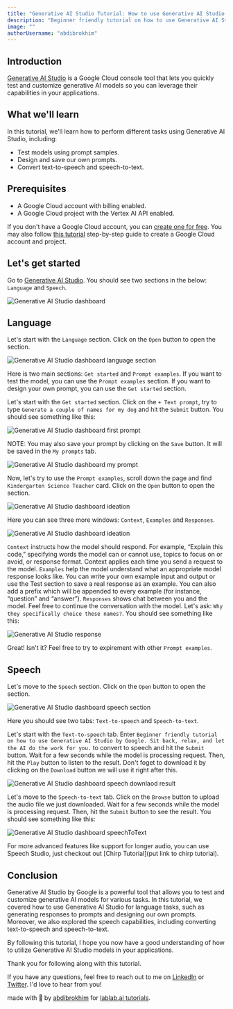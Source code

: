 ```yaml
---
title: "Generative AI Studio Tutorial: How to use Generative AI Studio by Google."
description: "Beginner friendly tutorial on how to use Generative AI Studio by Google. Sit back, relax, and let the AI do the work for you."
image: ""
authorUsername: "abdibrokhim"
---
```



## Introduction

[Generative AI Studio](https://cloud.google.com/vertex-ai/docs/generative-ai/learn/generative-ai-studio) is a Google Cloud console tool that lets you quickly test and customize generative AI models so you can leverage their capabilities in your applications.


## What we'll learn

In this tutorial, we'll learn how to perform different tasks using Generative AI Studio, including:

* Test models using prompt samples.
* Design and save our own prompts.
* Convert text-to-speech and speech-to-text.


## Prerequisites

* A Google Cloud account with billing enabled.
* A Google Cloud project with the Vertex AI API enabled.

If you don't have a Google Cloud account, you can [create one for free](https://cloud.google.com/free). You may also follow [this tutorial](https://lablab.ai/t/chirp-tutorial-how-to-use-chirp-model-on-google-cloud) step-by-step guide to create a Google Cloud account and project.


## Let's get started

Go to [Generative AI Studio](https://console.cloud.google.com/vertex-ai/generative). You should see two sections in the below: `Language` and `Speech`.

<Img src="./images/dashboard.png" alt="Generative AI Studio dashboard" caption="Generative AI Studio dashboard"/>


## Language


Let's start with the `Language` section. Click on the `Open` button to open the section.


<Img src="./images/language.png" alt="Generative AI Studio dashboard language section" caption="Generative AI Studio dashboard language section"/>


Here is two main sections: `Get started` and `Prompt examples`. If you want to test the model, you can use the `Prompt examples` section. If you want to design your own prompt, you can use the `Get started` section.


Let's start with the `Get started` section. Click on the `+ Text prompt`, try to type `Generate a couple of names for my dog` and hit the `Submit` button. You should see something like this:

<Img src="./images/prompt1.png" alt="Generative AI Studio dashboard first prompt" caption="Generative AI Studio dashboard first prompt"/>


NOTE: You may also save your prompt by clicking on the `Save` button. It will be saved in the `My prompts` tab.

<Img src="./images/myprompts.png" alt="Generative AI Studio dashboard my prompt" caption="Generative AI Studio dashboard my prompt"/>


Now, let's try to use the `Prompt examples`, scroll down the page and find `Kindergarten Science Teacher` card. Click on the `Open` button to open the section.

<Img src="./images/kindergarten.png" alt="Generative AI Studio dashboard ideation" caption="Generative AI Studio dashboard ideation"/>

Here you can see three more windows: `Context`, `Examples` and `Responses`. 

<Img src="./images/dashboard1.png" alt="Generative AI Studio dashboard ideation" caption="Generative AI Studio dashboard ideation"/>


`Context` instructs how the model should respond. For example, “Explain this code,” specifying words the model can or cannot use, topics to focus on or avoid, or response format. Context applies each time you send a request to the model. 
`Examples` help the model understand what an appropriate model response looks like. You can write your own example input and output or use the Test section to save a real response as an example. You can also add a prefix which will be appended to every example (for instance, “question” and “answer”).
`Responses` shows chat between you and the model. Feel free to continue the conversation with the model. Let's ask: `Why they specifically choice these names?`. You should see something like this:


<Img src="./images/response.png" alt="Generative AI Studio response" caption="Generative AI Studio response"/>

Great! Isn't it? Feel free to try to expirement with other `Prompt examples`.


## Speech

Let's move to the `Speech` section. Click on the `Open` button to open the section.

<Img src="./images/textToSpeech.png" alt="Generative AI Studio dashboard speech section" caption="Generative AI Studio dashboard speech section"/>

Here you should see two tabs: `Text-to-speech` and `Speech-to-text`. 

Let's start with the `Text-to-speech` tab. Enter `Beginner friendly tutorial on how to use Generative AI Studio by Google. Sit back, relax, and let the AI do the work for you.` to convert to speech and hit the `Submit` button. 
Wait for a few seconds while the model is processing request. Then, hit the `Play` button to listen to the result. Don't foget to download it by clicking on the `Download` button we will use it right after this.

<Img src="./images/downlaod.png" alt="Generative AI Studio dashboard speech downlaod result" caption="Generative AI Studio dashboard speech downlaod result"/>


Let's move to the `Speech-to-text` tab. Click on the `Browse` button to upload the audio file we just downloaded. Wait for a few seconds while the model is processing request. Then, hit the `Submit` button to see the result. You should see something like this:

<Img src="./images/speechToText.png" alt="Generative AI Studio dashboard speechToText" caption="Generative AI Studio dashboard speechToText"/>

For more advanced features like support for longer audio, you can use Speech Studio, just checkout out [Chirp Tutorial](put link to chirp tutorial).


## Conclusion

Generative AI Studio by Google is a powerful tool that allows you to test and customize generative AI models for various tasks. In this tutorial, we covered how to use Generative AI Studio for language tasks, such as generating responses to prompts and designing our own prompts. Moreover, we also explored the speech capabilities, including converting text-to-speech and speech-to-text. 

By following this tutorial, I hope you now have a good understanding of how to utilize Generative AI Studio models in your applications.


Thank you for following along with this tutorial.

If you have any questions, feel free to reach out to me on [LinkedIn](https://linkedin.com/in/abdibrokhim) or [Twitter](https://twitter.com/abdibrokhim). I'd love to hear from you!

made with 💜 by [abdibrokhim](https://linkedin.com/in/abdibrokhim) for [lablab.ai tutorials](https://lablab.ai/t).

